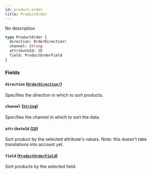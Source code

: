 ```yaml
---
id: product-order
title: ProductOrder
---
```


No description

```graphql
type ProductOrder {
  direction: OrderDirection!
  channel: String
  attributeId: ID
  field: ProductOrderField
}
```

### Fields

#### `direction` ([`OrderDirection!`](/api-reference/enums/order-direction.mdx))

Specifies the direction in which to sort products.

#### `channel` ([`String`](/api-reference/scalars/string.mdx))

Specifies the channel in which to sort the data.

#### `attributeId` ([`ID`](/api-reference/scalars/id.mdx))

Sort product by the selected attribute's values.
Note: this doesn't take translations into account yet.

#### `field` ([`ProductOrderField`](/api-reference/enums/product-order-field.mdx))

Sort products by the selected field.
